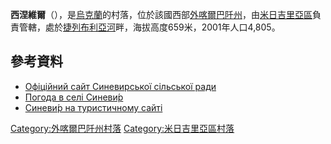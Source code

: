 {{coord|48|29|48|N|23|36|52|E|scale:100000|display=title}}

'''西涅維爾'''（{{lang-uk|Синевир}}），是[[烏克蘭|烏克蘭]]的村落，位於該國西部[[外喀爾巴阡州|外喀爾巴阡州]]，由[[米日吉里亞區|米日吉里亞區]]負責管轄，處於[[捷列布利亞河|捷列布利亞河]]畔，海拔高度659米，2001年人口4,805。

==參考資料==
* [http://www.synevyr.org.ua Офіційний сайт Синевирської сільської ради] {{Wayback|url=http://www.synevyr.org.ua/ |date=20180223021110 }}
* [http://weather.in.ua/ua/zakarpatskaja/23817 Погода в селі Синеви́р] {{Wayback|url=http://weather.in.ua/ua/zakarpatskaja/23817 |date=20170618011341 }}
* [http://www.karpaty.info/ua/uk/zk/mg/synevyr/ Синеви́р на туристичному сайті] {{Wayback|url=http://www.karpaty.info/ua/uk/zk/mg/synevyr/ |date=20200929164254 }}

{{DEFAULTSORT:Синевир}}

[[Category:外喀爾巴阡州村落|Category:外喀爾巴阡州村落]]
[[Category:米日吉里亞區村落|Category:米日吉里亞區村落]]


{{Zakarpattia-geo-stub}}